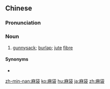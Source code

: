 ==Chinese==
{{zh-forms}}

===Pronunciation===
{{zh-pron
|m=mádài
|cat=n
}}

===Noun===
{{zh-noun}}

# [[gunnysack]]; [[burlap]]; [[jute]] [[fibre]]

====Synonyms====
* {{zh-l|麻包}}

[[zh-min-nan:麻袋]]
[[ko:麻袋]]
[[hu:麻袋]]
[[ja:麻袋]]
[[zh:麻袋]]
